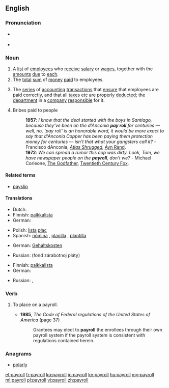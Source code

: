 ==English==

===Pronunciation===
* {{a|UK}} {{IPA|/ˈpeɪɹəʊl/}}
* {{a|US}} {{IPA|/ˈpeɪɹoʊl/}}

{{wikipedia}}

===Noun===
{{en-noun}}

# A [[list]] of [[employee]]s who [[receive]] [[salary]] or [[wages]], together with the [[amount]]s [[due]] to [[each]].
# The [[total]] [[sum]] of [[money]] [[paid]] to employees.
# {{context|computing}} The [[series]] of [[accounting]] [[transaction]]s that [[ensure]] that employees are paid correctly, and that all [[taxes]] etc are properly [[deducted]]; the [[department]] in a [[company]] [[responsible]] for it.
# {{euphemism}} Bribes paid to people
#: '''1957''': ''I know that the deal started with the boys in Santiago, because they've been on the d'Anconia '''pay roll''' for centuries &mdash; well, no, 'pay roll' is an honorable word, it would be more exact to say that d'Anconia Copper has been paying them protection money for centuries &mdash; isn't that what your gangsters call it?'' - Francisco dAnconia, ''[[w:Atlas Shrugged|Atlas Shrugged]]'', [[w:Ayn Rand|Ayn Rand]]. 
#: '''1972''': ''We can spread a rumor this cop was dirty. Look, Tom, we have newspaper people on the '''payroll''', don't we?'' - Michael Corleone, [[w:The Godfather|The Godfather]], [[w:Twentieth Century Fox|Twentieth Century Fox]].


====Related terms====
* [[payslip]]

====Translations====
{{trans-top|list of employees who receive salary or wages, together with the amounts due to each}}
* Dutch: {{t-|nl|loonlijst}}
* Finnish: [[palkkalista]]
* German: {{t-|de|Gehaltsliste|f}}
{{trans-mid}}
* Polish: [[lista]] [[płac]] {{f}}
* Spanish: [[nómina]] {{f}} {{qualifier|Latin America}}, [[planilla]] {{f}} {{qualifier|Central America}}, [[plantilla]] {{f}} {{qualifier|Spain}}
{{trans-bottom}}

{{trans-top|total sum of money paid to employees}}
* German: [[Gehaltskosten]] {{f}}
{{trans-mid}}
* Russian: {{l|ru|фонд}} {{l|ru|заработная плата|заработной платы}} (fond zárabotnoj pláty) {{m}}
{{trans-bottom}}

{{trans-top|series of accounting transactions that ensure that employees are paid correctly}}
* Finnish: [[palkkalista]]
* German: {{t-|de|Gehaltsabrechnung|f}}
{{trans-mid}}
* Russian: {{t-|ru|расчётный лист|m|tr=rasčótnyj list|sc=Cyrl}}, {{t-|ru|платёжная ведомость|f|tr=platjóžnaja védomost'|sc=Cyrl}}
{{trans-bottom}}

===Verb===
{{en-verb}}

# {{transitive}} To place on a payroll.
#* '''1985''', ''The Code of Federal regulations of the United States of America'' (page 37)
#*: Grantees may elect to '''payroll''' the enrollees through their own payroll system if the payroll system is consistent with regulations contained herein.

===Anagrams===
* [[polarly#English|polarly]]

[[et:payroll]]
[[fr:payroll]]
[[ko:payroll]]
[[io:payroll]]
[[kn:payroll]]
[[hu:payroll]]
[[mg:payroll]]
[[ml:payroll]]
[[pl:payroll]]
[[vi:payroll]]
[[zh:payroll]]